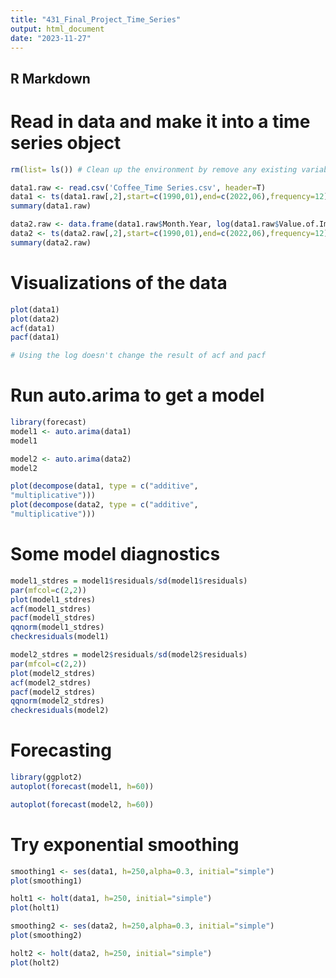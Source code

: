 ---
title: "431_Final_Project_Time_Series"
output: html_document
date: "2023-11-27"
---

## R Markdown

# Read in data and make it into a time series object

```{r}

rm(list= ls()) # Clean up the environment by remove any existing variables

data1.raw <- read.csv('Coffee_Time Series.csv', header=T)
data1 <- ts(data1.raw[,2],start=c(1990,01),end=c(2022,06),frequency=12)
summary(data1.raw)

data2.raw <- data.frame(data1.raw$Month.Year, log(data1.raw$Value.of.Import))
data2 <- ts(data2.raw[,2],start=c(1990,01),end=c(2022,06),frequency=12)
summary(data2.raw)

```

# Visualizations of the data

```{r}

plot(data1)
plot(data2)
acf(data1)
pacf(data1)

# Using the log doesn't change the result of acf and pacf

```

# Run auto.arima to get a model

```{r}
library(forecast)
model1 <- auto.arima(data1)
model1

model2 <- auto.arima(data2)
model2

```
```{r}

plot(decompose(data1, type = c("additive",
"multiplicative")))
plot(decompose(data2, type = c("additive",
"multiplicative")))

```

# Some model diagnostics

```{r}

model1_stdres = model1$residuals/sd(model1$residuals)
par(mfcol=c(2,2))
plot(model1_stdres)
acf(model1_stdres)
pacf(model1_stdres)
qqnorm(model1_stdres)
checkresiduals(model1)

model2_stdres = model2$residuals/sd(model2$residuals)
par(mfcol=c(2,2))
plot(model2_stdres)
acf(model2_stdres)
pacf(model2_stdres)
qqnorm(model2_stdres)
checkresiduals(model2)

```

# Forecasting

```{r}

library(ggplot2)
autoplot(forecast(model1, h=60))

autoplot(forecast(model2, h=60))

```

# Try exponential smoothing

```{r}

smoothing1 <- ses(data1, h=250,alpha=0.3, initial="simple")
plot(smoothing1)

holt1 <- holt(data1, h=250, initial="simple")
plot(holt1)

smoothing2 <- ses(data2, h=250,alpha=0.3, initial="simple")
plot(smoothing2)

holt2 <- holt(data2, h=250, initial="simple")
plot(holt2)


```
